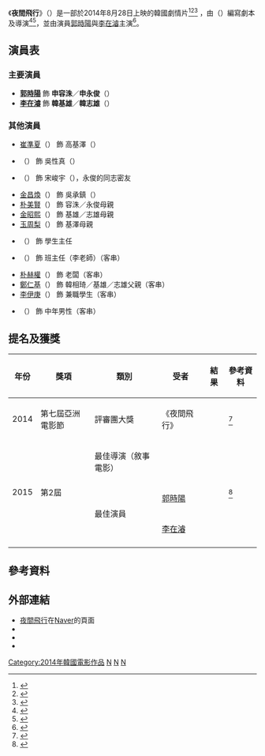 {{Expand|time=2015-06-08T03:58:25+00:00}}
{{noteTA
|G1=Show
}}
{{Infobox Film
| name          = 夜間飛行
| original_name = {{lang|ko|야간비행}} 
| image          = Yaganbihaeng Poster.jpg
| director       = {{link-ko|李宋喜一|이송희일}}（{{lang|ko|이송희일}}）
| producer       = 金一權（{{lang|ko|김일권}}）
| writer         = 李宋喜一
| starring       = [[郭時陽|郭時陽]]（{{lang|ko|곽시양}}）<br>[[李在濬|李在濬]]（{{lang|ko|이재준}}）
| music          = 
| cinematography = 尹智雲（{{lang|ko|윤지운}}）<br>趙城祐（{{lang|ko|조성우}}）
| editing        = 李宋喜一
| studio         = Atnine Film
| distributor    = Finecut
| released       = {{Film date|2014|2|7|[[第64屆柏林影展|柏林]]|2014|8|28|南韓|2014|9|10|台灣<ref>{{cite web|title=愛,不怕 --【觸電網】電影情報一網打盡!|url=http://www.truemovie.com/2014moviedata/NightFlight.htm|website=truemovie|accessdate=5 June 2015|archive-date=2020-09-06|archive-url=https://web.archive.org/web/20200906071626/https://www.truemovie.com/2014moviedata/NightFlight.htm|dead-url=no}}</ref>|2015|6|11|香港<ref>{{cite web|title=The Grand|url=https://www.thegrandcinema.com.hk/movie_detail.aspx?Lang=1&MovieID=369|website=The Grand|accessdate=5 June 2015}}</ref>}}
| runtime        = 133分鐘
| country        = 韓國
| language       = 韓語
| budget         = 
| gross          = {{USD|66,602}}
|cn_name  = 
|hk_name  = 男朋友·男朋友
|tw_name  = 愛，不怕
}}
{{Infobox Korean name
 | hangul      = {{linktext|야|간|비|행}}
 | hanja       = {{linktext|夜|間|飛|行}}
 | rr          = Yaganbihaeng
 | mr          = yakanpihaeng
}}
《'''夜間飛行'''》（{{lang-ko|'''야간비행'''}}）是一部於2014年8月28日上映的韓國劇情片<ref>{{cite web|title=Ya Gan Bi Haeng - Night Flight|url=http://www.berlinale.de/en/archiv/jahresarchive/2014/02_programm_2014/02_Filmdatenblatt_2014_20148178.php#tab=filmStills|website=[[Berlinale|Berlinale]]|accessdate=7 February 2014|archive-date=2017-08-23|archive-url=https://web.archive.org/web/20170823162104/https://www.berlinale.de/en/archiv/jahresarchive/2014/02_programm_2014/02_Filmdatenblatt_2014_20148178.php#tab=filmStills|dead-url=no}}</ref><ref>{{cite web|last1=Conran|first1=Pierce|title=NIGHT FLIGHT Takes Off in Berlin|url=http://www.koreanfilm.or.kr/jsp/news/news.jsp?mode=VIEW&seq=2883|website=Korean Film Biz Zone|accessdate=1 April 2015|date=20 January 2014|archive-date=2017-09-06|archive-url=https://web.archive.org/web/20170906130821/http://www.koreanfilm.or.kr/jsp/news/news.jsp?mode=VIEW&seq=2883|dead-url=no}}</ref><ref>{{cite web|last1=Song|first1=Soon-jin|title=NIGHT FLIGHT and SNOWPIERCER Hold Screenings at Berlin|url=http://www.koreanfilm.or.kr/jsp/news/news.jsp?mode=VIEW&seq=2923|website=Korean Film Biz Zone|accessdate=1 April 2015|date=14 February 2014|archive-date=2017-09-06|archive-url=https://web.archive.org/web/20170906135333/http://www.koreanfilm.or.kr/jsp/news/news.jsp?mode=VIEW&seq=2923|dead-url=no}}</ref> ，由{{link-ko|李宋喜一|이송희일}}（{{lang|ko|이송희일}}）編寫劇本及導演<ref>{{cite web|last1=Song|first1=Soon-jin|title=LEESONG Hee-il, Director of NIGHT FLIGHT: "This is a Film about Loneliness"|url=http://koreanfilm.or.kr/webzine/sub/interview.jsp?mode=A_VIEW&wbSeq=78|website=Korean Cinema Today|accessdate=1 April 2015|date=28 January 2014|archive-date=2017-08-23|archive-url=https://web.archive.org/web/20170823140759/http://koreanfilm.or.kr/webzine/sub/interview.jsp?mode=A_VIEW&wbSeq=78|dead-url=no}}</ref><ref>{{cite web|last1=Leesong|first1=Hee-il|title=BERLIN REPORT from LEESONG Hee-il, Director of NIGHT FLIGHT|url=http://koreanfilm.or.kr/webzine/sub/feature.jsp?mode=A_VIEW&wbSeq=164|website=Korean Cinema Today|accessdate=1 April 2015|date=28 February 2014|archive-date=2017-08-23|archive-url=https://web.archive.org/web/20170823115830/http://koreanfilm.or.kr/webzine/sub/feature.jsp?mode=A_VIEW&wbSeq=164|dead-url=no}}</ref>，並由演員[[郭時陽|郭時陽]]與[[李在濬|李在濬]]主演<ref>{{cite web|title=［문화's 픽업］'야간비행' 모델출신 곽시양·이재준 배우로 첫 비행 시작|url=http://www.munhwanews.com/news/articleView.html?idxno=1145|website=munhwanews|accessdate=8 June 2015|archive-date=2017-08-23|archive-url=https://web.archive.org/web/20170823115704/http://www.munhwanews.com/news/articleView.html?idxno=1145|dead-url=no}}</ref>。

== 演員表 ==
=== 主要演員 ===
*'''[[郭時陽|郭時陽]]''' 飾 '''申容洙'''／'''申永俊'''（{{lang|ko|신용주}}）
*'''[[李在濬|李在濬]]''' 飾 '''韓基雄'''／'''韓志雄'''（{{lang|ko|한기웅}}）

=== 其他演員 ===
*[[崔準夏|崔準夏]]（{{lang|ko|최준하}}） 飾 高基澤（{{lang|ko|고기택}}）
*{{link-ko|金昶煥|김창환 (1986년)}}（{{lang|ko|김창환}}） 飾 吳性真（{{lang|ko|오성진}}）
*{{link-ko|李益準|이익준}}（{{lang|ko|이익준}}） 飾 宋峻宇（{{lang|ko|송준우}}），永俊的同志密友
*[[金昌煥|金昌煥]]（{{lang|ko|김창환}}） 飾 吳承鎮（{{lang|ko|오성진}}）
*[[朴美賢|朴美賢]]（{{lang|ko|박미현}}） 飾 容洙／永俊母親
*[[金昭熙|金昭熙]]（{{lang|ko|김소희}}） 飾 基雄／志雄母親
*[[玉周梨|玉周梨]]（{{lang|ko|옥주리}}） 飾 基澤母親
*{{link-ko|金宣彬|김선빈 (배우)}}（{{lang|ko|김선빈}}） 飾 學生主任
*{{link-ko|玄成|현성 (배우)}}（{{lang|ko|현성}}） 飾 班主任（李老師）（客串）
*[[朴赫權|朴赫權]]（{{lang|ko|김찬형}}） 飾 老闆（客串）
*[[鄭仁基_(演員)|鄭仁基]]（{{lang|ko|정인기}}） 飾 韓相琦／基雄／志雄父親（客串）
*[[李伊庚|李伊庚]]（{{lang|ko|이이경}}） 飾 兼職學生（客串）
*{{link-ko|元泰希|원태희}}（{{lang|ko|원태희}}） 飾 中年男性（客串）

==提名及獲獎==
{| class="wikitable"
|-
! 年份 !! 獎項 !! 類別 !! 受者 !! 結果 !! 參考資料
|-
| 2014
| 第七屆亞洲電影節
| 評審團大獎
| 《夜間飛行》
| {{won}}
| <ref>{{cite web|title=CinemAsia Jury Award voor Night Flight (Korea 2013)|url=http://www.aziatischetijger.nl/2014/04/09/cinemasia-jury-award-voor-night-flight-korea-2013/|website=De Aziatische Tijger|language=nl|accessdate=1 April 2015|date=9 April 2014|archive-date=2016-10-26|archive-url=https://web.archive.org/web/20161026023330/http://www.aziatischetijger.nl/2014/04/09/cinemasia-jury-award-voor-night-flight-korea-2013/|dead-url=no}}</ref>
|-
| rowspan=3| 2015
| rowspan=3| 第2屆{{link-ko|野花電影賞|들꽃영화상}}
| 最佳導演（敘事電影）
| {{link-ko|李宋喜一|이송희일}}
| {{nom}}
| rowspan=3| <ref>{{cite web|last1=Ma|first1=Kevin|title=Girl at My Door leads Wildflower nominations|url=http://www.filmbiz.asia/news/girl-at-my-door-leads-wildflower-nominations|website=[[Film_Business_Asia|Film Business Asia]]|accessdate=1 April 2015|date=1 April 2015|deadurl=yes|archiveurl=https://web.archive.org/web/20150415062249/http://www.filmbiz.asia/news/girl-at-my-door-leads-wildflower-nominations|archivedate=2015年4月15日}}</ref>
|-
| rowspan=2|最佳演員
| [[郭時陽|郭時陽]]
| {{nom}}
|-
| [[李在濬|李在濬]]
| {{nom}}
|-
|}

==參考資料==
{{Reflist}}

==外部連結==
*[http://blog.naver.com/flight_movie 夜間飛行]{{Wayback|url=http://blog.naver.com/flight_movie |date=20150402122354 }}在[[Naver|Naver]]的頁面 {{ko icon}}
* {{Hancinema film|Night_Flight|夜間飛行}}
* {{kmdb film|14127|夜間飛行}}
*{{imdb title|3506934|夜間飛行}}

[[Category:2014年韓國電影作品|Category:2014年韓國電影作品]]
[[Category:韓語電影|N]]
[[Category:韓國LGBT相關電影|N]]
[[Category:2010年代LGBT相关电影|N]]